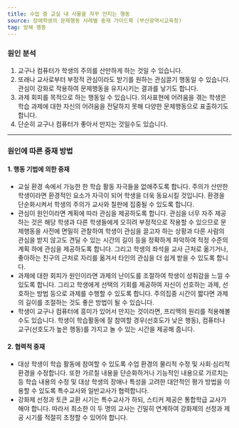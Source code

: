 ```yaml
---
title: 수업 중 교실 내 사물을 자꾸 만지는 행동
source: 장애학생의 문제행동 사례별 중재 가이드북 (부산광역시교육청)
tag: 방해 행동
---
```


### 원인 분석

1. 교구나 컴퓨터가 학생의 주의를 산만하게 하는 것일 수 있습니다.
2. 또래나 교사로부터 부정적 관심이라도 받기를 원하는 관심끌기 행동일 수 있습니다. 관심이 강화로 작용하여 문제행동을 유지시키는 결과를 낳기도 합니다.
3. 과제 회피를 목적으로 하는 행동일 수 있습니다. 의사표현에 어려움을 겪는 학생은 학습 과제에 대한 자신의 어려움을 전달하지 못해 다양한 문제행동으로 표출하기도 합니다.
4. 단순히 교구나 컴퓨터가 좋아서 만지는 것일수도 있습니다.

---

### 원인에 따른 중재 방법

#### 1. 행동 기법에 의한 중재

- 교실 환경 속에서 가능한 한 학습 활동 자극들을 없애주도록 합니다. 주의가 산만한 학생이라면 환경적인 요소가 자극이 되어 학생을 더욱 동요시킬 것입니다. 환경을 단순화시켜서 학생의 주의가 교사와 칠판에 집중될 수 있도록 합니다.
- 관심이 원인이라면 계획에 따라 관심을 제공하도록 합니다. 관심을 너무 자주 제공하는 것은 해당 학생과 다른 학생들에게 오히려 부정적으로 작용할 수 있으므로 문제행동을 사전에 면밀히 관찰하여 학생이 관심을 끌고자 하는 상황과 다른 사람의 관심을 받지 않고도 견딜 수 있는 시간의 길이 등을 정확하게 파악하여 적정 수준의 계획 하에 관심을 제공하도록 합니다. 그리고 학생의 좌석을 교사 근처로 옮기거나, 좋아하는 친구의 근처로 자리를 옮겨서 타인의 관심을 더 쉽게 받을 수 있도록 합니다.
- 과제에 대한 회피가 원인이라면 과제의 난이도를 조절하여 학생이 성취감을 느낄 수 있도록 합니다. 그리고 학생에게 선택의 기회를 제공하여 자신이 선호하는 과제, 선호하는 방법 등으로 과제를 수행할 수 있도록 합니다. 주의집중 시간이 짧다면 과제의 길이를 조절하는 것도 좋은 방법이 될 수 있습니다.
- 학생이 교구나 컴퓨터에 흥미가 있어서 만지는 것이라면, 프리맥의 원리를 적용해볼 수도 있습니다. 학생이 학습활동에 잘 참여할 경우(선호도가 낮은 행동), 컴퓨터나 교구(선호도가 높은 행동)를 가지고 놀 수 있는 시간을 제공해 줍니다.

#### 2. 협력적 중재

- 대상 학생이 학습 활동에 참여할 수 있도록 수업 환경의 물리적 수정 및 사회·심리적 환경을 수정합니다. 또한 가르칠 내용을 단순화하거나 기능적인 내용으로 가르치는 등 학습 내용의 수정 및 대상 학생의 장애나 특성을 고려한 대안적인 평가 방법을 이용할 수 있도록 특수교사와 일반교사가 협력합니다.
- 강화제 선정과 토큰 교환 시기는 특수교사가 하되, 스티커 제공은 통합학급 교사가 해야 합니다. 따라서 최소한 이 두 명의 교사는 긴밀히 연계하여 강화제의 선정과 제공 시기를 적절히 조정할 수 있어야 합니다.
